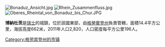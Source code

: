 [[Image:Bonaduz_Ansicht.jpg|right]]
[[Image:Rhein_Zusammenfluss.jpg|thumb]]
[[Image:Oberes_Rheintal_von_Bonaduz_bis_Chur.JPG|thumb]]

'''博納杜茨'''是[[瑞士|瑞士]]的城鎮，位於該國東部，由[[格勞賓登州|格勞賓登州]]負責管轄，面積14.4平方公里，海拔高度662米，2011年人口2,820，人口密度每平方公里196人。

{{Switzerland-geo-stub}}
[[Category:格劳宾登州的市镇|Category:格劳宾登州的市镇]]